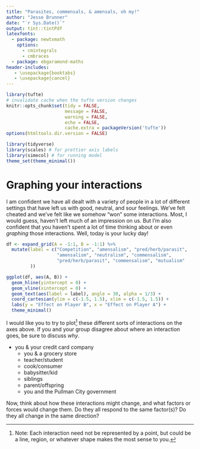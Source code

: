 ```yaml
---
title: "Parasites, commensals, & amensals, oh my!"
author: "Jesse Brunner"
date: "`r Sys.Date()`"
output: tint::tintPdf
latexfonts:
  - package: newtxmath
    options: 
      - cmintegrals
      - cmbraces
  - package: ebgaramond-maths
header-includes:
   - \usepackage{booktabs}
   - \usepackage{cancel}
---
```


```r
library(tufte)
# invalidate cache when the tufte version changes
knitr::opts_chunk$set(tidy = FALSE, 
                      message = FALSE, 
                      warning = FALSE,
                      echo = FALSE,
                      cache.extra = packageVersion('tufte'))
options(htmltools.dir.version = FALSE)
```

```r
library(tidyverse)
library(scales) # for prettier axis labels
library(simecol) # for running model 
theme_set(theme_minimal())
```

# Graphing your interactions
I am confident we have all dealt with a variety of people in a lot of different settings that have left us with good, neutral, and sour feelings. We've felt cheated and we've felt like we somehow "won" some interactions. Most, I would guess, haven't left much of an impression on us. But I'm also confident that you haven't spent a lot of time thinking about or even _graphing_ those interactions. Well, today is your lucky day!

```r
df <- expand_grid(A = -1:1, B = -1:1) %>% 
  mutate(label = c("Competition", "amensalism", "pred/herb/parasit",
                   "amensalism", "neutralism", "commensalism",
                   "pred/herb/parasit", "commensalism", "mutualism"
         ))

ggplot(df, aes(A, B)) + 
  geom_hline(yintercept = 0) + 
  geom_vline(xintercept = 0) + 
  geom_text(aes(label = label), angle = 30, alpha = 1/3) + 
  coord_cartesian(ylim = c(-1.5, 1.5), xlim = c(-1.5, 1.5)) +
  labs(y = "Effect on Player B", x = "Effect on Player A") +
  theme_minimal()
```

I would like you to try to plot^[Note: Each interaction need not be represented by a point, but could be a line, region, or whatever shape makes the most sense to you.] these different sorts of interactions on the axes above. If you and your group disagree about where an interaction goes, be sure to discuss _why_. 

  * you & your credit card company
	* you & a grocery store
	* teacher/student
	* cook/consumer
	* babysitter/kid
	* siblings
	* parent/offspring
	* you and the Pullman City government
	
Now, think about how these interactions might change, and what factors or forces would change them. Do they all respond to the same factor(s)? Do they all change in the same direction?


